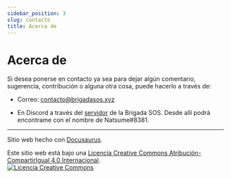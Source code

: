 ```yaml
---
sidebar_position: 3
slug: contacto
title: Acerca de
---
```

# Acerca de

Si desea ponerse en contacto ya sea para dejar algún comentario, sugerencia, contribución o alguna otra cosa, puede hacerlo a través de:

- Correo: contacto@brigadasos.xyz

- En Discord a través del [servidor](https://discord.gg/ajWm26ADEj) de la Brigada SOS. Desde allí podrá encontrame con el nombre de Natsume#8381.


--- 
Sitio web hecho con [Docusaurus](https://docusaurus.io/).

Este sitio web está bajo una <a rel="license" href="http://creativecommons.org/licenses/by-sa/4.0/">Licencia Creative Commons Atribución-CompartirIgual 4.0 Internacional</a>.<br/><a rel="license" href="http://creativecommons.org/licenses/by-sa/4.0/"><img alt="Licencia Creative Commons" src="https://i.creativecommons.org/l/by-sa/4.0/88x31.png" /></a>

